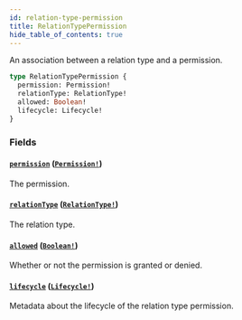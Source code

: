 ```yaml
---
id: relation-type-permission
title: RelationTypePermission
hide_table_of_contents: true
---
```



An association between a relation type and a permission.

```graphql
type RelationTypePermission {
  permission: Permission!
  relationType: RelationType!
  allowed: Boolean!
  lifecycle: Lifecycle!
}
```


### Fields

#### [`permission`](#) ([`Permission!`](/docs/directory-api-reference/schema/objects/permission))

The permission.


#### [`relationType`](#) ([`RelationType!`](/docs/directory-api-reference/schema/objects/relation-type))

The relation type.


#### [`allowed`](#) ([`Boolean!`](/docs/directory-api-reference/schema/scalars/boolean))

Whether or not the permission is granted or denied.


#### [`lifecycle`](#) ([`Lifecycle!`](/docs/directory-api-reference/schema/objects/lifecycle))

Metadata about the lifecycle of the relation type permission.




